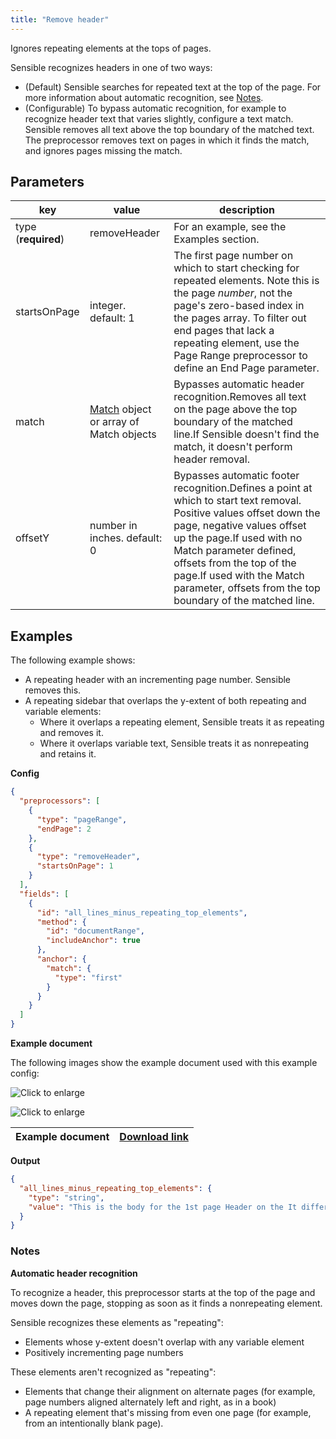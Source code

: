 ```yaml
---
title: "Remove header"
---
```


Ignores repeating elements at the tops of pages.

Sensible recognizes headers in one of two ways:

* (Default) Sensible searches for repeated text at the top of the page. For more information about automatic recognition, see [Notes](/senseml-reference/preprocessors/remove-header#notes).
* (Configurable) To bypass automatic recognition, for example to recognize header text that varies slightly, configure a text match. Sensible removes all text above the top boundary of the matched text. The preprocessor removes text on pages in which it finds the match, and ignores pages missing the match.

## Parameters

| key                 | value                                                 | description                                                                                                                                                                                                                                                                                                                   |
| ------------------- | ----------------------------------------------------- | ----------------------------------------------------------------------------------------------------------------------------------------------------------------------------------------------------------------------------------------------------------------------------------------------------------------------------- |
| type (**required**) | removeHeader                                          | For an example, see the Examples section.                                                                                                                                                                                                                                                                                     |
| startsOnPage        | integer. default: 1                                   | The first page number on which to start checking for repeated elements. Note this is the page _number_, not the page's zero-based index in the pages array. To filter out end pages that lack a repeating element, use the Page Range preprocessor to define an End Page parameter.                                           |
| match               | [Match](/senseml-reference/field-query-object/match-object) object or array of Match objects | Bypasses automatic header recognition.Removes all text on the page above the top boundary of the matched line.If Sensible doesn't find the match, it doesn't perform header removal.                                                                                                                                          |
| offsetY             | number in inches. default: 0                          | Bypasses automatic footer recognition.Defines a point at which to start text removal. Positive values offset down the page, negative values offset up the page.If used with no Match parameter defined, offsets from the top of the page.If used with the Match parameter, offsets from the top boundary of the matched line. |

## Examples

The following example shows:

* A repeating header with an incrementing page number. Sensible removes this.
* A repeating sidebar that overlaps the y-extent of both repeating and variable elements:  
   * Where it overlaps a repeating element, Sensible treats it as repeating and removes it.  
   * Where it overlaps variable text, Sensible treats it as nonrepeating and retains it.

**Config**

```JSON JSON 
{
  "preprocessors": [
    {
      "type": "pageRange",
      "endPage": 2
    },
    {
      "type": "removeHeader",
      "startsOnPage": 1
    }
  ],
  "fields": [
    {
      "id": "all_lines_minus_repeating_top_elements",
      "method": {
        "id": "documentRange",
        "includeAnchor": true
      },
      "anchor": {
        "match": {
          "type": "first"
        }
      }
    }
  ]
}
```
**Example document**

The following images show the example document used with this example config:

![Click to enlarge](/images/remove_header_1.png)

![Click to enlarge](/images/remove_header_2.png)

| Example document | [Download link](https://raw.githubusercontent.com/sensible-hq/sensible-docs/main/readme-sync/assets/v0/pdfs/remove%5Fheader.pdf) |
| ---------------- | -------------------------------------------------------------------------------------------------------------------------------- |

**Output**

```JSON JSON 
{
  "all_lines_minus_repeating_top_elements": {
    "type": "string",
    "value": "This is the body for the 1st page Header on the It differs from page to page. . do eiusmod tempor incididunt y-axis consectetur adipiscing elit do eiusmod tempor incididunt ut labore et dolore magna aliqua. Ut enim ad minim veniam, quis nostrud exercitation ullamco ullamco laboris nisi ut aliquip ex ea commodo consequat uis aute irure dolor in reprehenderit in voluptate velit esse cillum dolore eu fugiat nulla pariatur. This is the page 2 body. Header on the It varies from page to page. Lorem ipsum dolor sit amet. y-axis consectetur adipiscing elit. Excepteur sint occaecat cupidatat non proident. sunt in culpa qui officia deserunt mollit anim id est laborum. Sed ut perspiciatis unde omnis iste natus error sit voluptatem Accusantium. doloremque laudantium, totam rem aperiam, eaque ipsa quae ab llo inventore veritatis et quasi quasi architecto beatae vitae. dicta sunt explicabo."
  }
}
```
### Notes

**Automatic header recognition**

To recognize a header, this preprocessor starts at the top of the page and moves down the page, stopping as soon as it finds a nonrepeating element. 

Sensible recognizes these elements as "repeating":

* Elements whose y-extent doesn't overlap with any variable element
* Positively incrementing page numbers

These elements aren't recognized as "repeating": 

* Elements that change their alignment on alternate pages (for example, page numbers aligned alternately left and right, as in a book)
* A repeating element that's missing from even one page (for example, from an intentionally blank page).